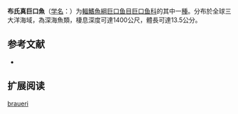 {{Speciesbox
| name = 布氏真巨口魚
| status = NE
| status_system = IUCN3.1
| image = Eustomias braueri.jpg
| genus = Eustomias
| species = braueri
| authority = [[Zugmayer|Zugmayer]], 1911
| synonyms = 
}}

'''布氏真巨口魚'''（[[学名|学名]]：{{lang|la|''Eustomias braueri''}}）为[[輻鰭魚綱|輻鰭魚綱]][[巨口鱼目|巨口鱼目]][[巨口鱼科|巨口鱼科]]的其中一[[種|種]]。分布於全球三大洋海域，為深海魚類，棲息深度可達1400公尺，體長可達13.5公分。

== 参考文献 ==
{{refbegin}}
*{{FishBase_species|genus=Eustomias|species=braueri|year=2012|month=2}}
{{refend}}

== 扩展阅读 ==
{{refbegin}}
{{wikispecies-inline|Eustomias braueri|布氏真巨口魚}}
{{refend}}
{{Taxonbar|from=Q1108147}}

[[Category:真巨口鱼属|braueri]]